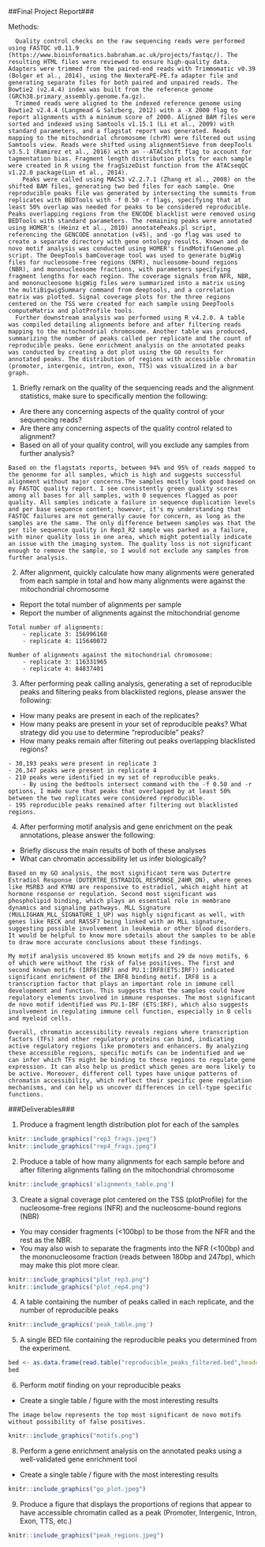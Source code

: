 ##Final Project Report###

Methods:

```{}
  Quality control checks on the raw sequencing reads were performed using FASTQC v0.11.9 (https://www.bioinformatics.babraham.ac.uk/projects/fastqc/). The resulting HTML files were reviewed to ensure high-quality data.
Adapters were trimmed from the paired-end reads with Trimmomatic v0.39 (Bolger et al., 2014), using the NexteraPE-PE.fa adapter file and generating separate files for both paired and unpaired reads. The Bowtie2 (v2.4.4) index was built from the reference genome (GRCh38.primary_assembly.genome.fa.gz). 
  Trimmed reads were aligned to the indexed reference genome using Bowtie2 v2.4.4 (Langmead & Salzberg, 2012) with a -X 2000 flag to report alignments with a minimum score of 2000. Aligned BAM files were sorted and indexed using Samtools v1.15.1 (Li et al., 2009) with standard parameters, and a flagstat report was generated. Reads mapping to the mitochondrial chromosome (chrM) were filtered out using Samtools view. Reads were shifted using alignmentSieve from deepTools v3.5.1 (Ramirez et al., 2016) with an --ATACshift flag to account for tagmentation bias. Fragment length distribution plots for each sample were created in R using the fragSizeDist function from the ATACseqQC v1.22.0 package(Lun et al., 2014). 
    Peaks were called using MACS3 v2.2.7.1 (Zhang et al., 2008) on the shifted BAM files, generating two bed files for each sample. One reproducible peaks file was generated by intersecting the summits from replicates with BEDTools with -f 0.50 -r flags, specifying that at least 50% overlap was needed for peaks to be considered reproducible. Peaks overlapping regions from the ENCODE blacklist were removed using BEDTools with standard parameters. The remaining peaks were annotated using HOMER's (Heinz et al., 2010) annotatePeaks.pl script, referencing the GENCODE annotation (v45), and -go flag was used to create a separate directory with gene ontology results. Known and de novo motif analysis was conducted using HOMER's findMotifsGenome.pl script. The DeepTools bamCoverage tool was used to generate bigWig files for nucleosome-free regions (NFR), nucleosome-bound regions (NBR), and mononucleosome fractions, with parameters specifying  fragment lengths for each region. The coverage signals from NFR, NBR, and mononucleosome bigWig files were summarized into a matrix using the multiBigwigSummary command from deeptools, and a correlation matrix was plotted. Signal coverage plots for the three regions centered on the TSS were created for each sample using DeepTools computeMatrix and plotProfile tools.
  Further downstream analysis was performed using R v4.2.0. A table was compiled detailing alignments before and after filtering reads mapping to the mitochondrial chromosome. Another table was produced, summarizing the number of peaks called per replicate and the count of reproducible peaks. Gene enrichment analysis on the annotated peaks was conducted by creating a dot plot using the GO results for annotated peaks. The distribution of regions with accessible chromatin (promoter, intergenic, intron, exon, TTS) was visualized in a bar graph.

```


1. Briefly remark on the quality of the sequencing reads and the alignment statistics, make sure to specifically mention the following:
  - Are there any concerning aspects of the quality control of your sequencing reads?
  - Are there any concerning aspects of the quality control related to alignment?
  - Based on all of your quality control, will you exclude any samples from further analysis?

```{}
Based on the flagstats reports, between 94% and 95% of reads mapped to the genonme for all samples, which is high and suggests successful alignment without major concerns.The samples mostly look good based on my FASTQC quality report. I see consistently green quality scores among all bases for all samples, with 0 sequences flagged as poor quality. All samples indicate a failure in sequence duplication levels and per base sequence content; however, it's my understanding that FASTQC failures are not generally cause for concern, as long as the samples are the same. The only difference between samples was that the per tile sequence quality in Rep3_R2 sample was parked as a failure, with minor quality loss in one area, which might potentially indicate an issue with the imaging system. The quality loss is not significant enough to remove the sample, so I would not exclude any samples from further analysis.
```

2. After alignment, quickly calculate how many alignments were generated from each sample in total and how many alignments were against the mitochondrial chromosome
  - Report the total number of alignments per sample
  - Report the number of alignments against the mitochondrial genome

```{}
Total number of alignments:
    - replicate 3: 156996160
    - replicate 4: 115640072

Number of alignments against the mitochondrial chromosome:
    - replicate 3: 116331965
    - replicate 4: 84837401
```

3. After performing peak calling analysis, generating a set of reproducible peaks and filtering peaks from blacklisted regions, please answer the following:
  - How many peaks are present in each of the replicates?
  - How many peaks are present in your set of reproducible peaks? What strategy did you use to determine “reproducible” peaks?
  - How many peaks remain after filtering out peaks overlapping blacklisted regions?

```{}
- 30,193 peaks were present in replicate 3
- 26,347 peaks were present in replicate 4
- 210 peaks were identified in my set of reproducible peaks. 
    - By using the bedtools intersect command with the -f 0.50 and -r options, I made sure that peaks that overlapped by at least 50%            between the two replicates were considered reproducible.
- 195 reproducible peaks remained after filtering out blacklisted regions.
```

4. After performing motif analysis and gene enrichment on the peak annotations, please answer the following:
  - Briefly discuss the main results of both of these analyses
  - What can chromatin accessibility let us infer biologically?

```
Based on my GO analysis, the most significant term was Dutertre Estradiol Response (DUTERTRE_ESTRADIOL_RESPONSE_24HR_DN), where genes like MSRB3 and KYNU are responsive to estradiol, which might hint at hormone response or regulation. Second most significant was phospholipid binding, which plays an essential role in membrane dynamics and signaling pathways. MLL Signature (MULLIGHAN_MLL_SIGNATURE_1_UP) was highly significant as well, with genes like RECK and RASSF7 being linked with an MLL signature, suggesting possible involvement in leukemia or other blood disorders. It would be helpful to know more sdetails about the samples to be able to draw more accurate conclusions about these findings.

My motif analysis uncovered 85 known motifs and 29 de novo motifs, 6 of which were without the risk of false positives. The first and second known motifs (IRF8(IRF) and PU.1:IRF8(ETS:IRF)) indicated significant enrichment of the IRF8 binding motif. IRF8 is a transcription factor that plays an important role in immune cell development and function. This suggests that the samples could have regulatory elements involved in immune responses. The most significant de novo motif identified was PU.1-IRF (ETS:IRF), which also suggests involvement in regulating immune cell function, especially in B cells and myeloid cells.

Overall, chromatin accessibility reveals regions where transcription factors (TFs) and other regulatory proteins can bind, indicating active regulatory regions like promoters and enhancers. By analyzing these accessible regions, specific motifs can be indentified and we can infer which TFs might be binding to these regions to regulate gene expression. It can also help us predict which genes are more likely to be active. Moreover, different cell types have unique patterns of chromatin accessibility, which reflect their specific gene regulation mechanisms, and can help us uncover differences in cell-type specific functions.

```

###Deliverables###

1. Produce a fragment length distribution plot for each of the samples

```r
knitr::include_graphics("rep3_frags.jpeg")
knitr::include_graphics("rep4_frags.jpeg")
```

2. Produce a table of how many alignments for each sample before and after filtering alignments falling on the mitochondrial chromosome

```r
knitr::include_graphics('alignments_table.png')
```

3. Create a signal coverage plot centered on the TSS (plotProfile) for the nucleosome-free regions (NFR) and the nucleosome-bound regions (NBR)
  - You may consider fragments (<100bp) to be those from the NFR and the rest as the NBR.
  - You may also wish to separate the fragments into the NFR (<100bp) and the mononucleosome fraction (reads between 180bp and 247bp),         which may make this plot more clear.

```r
knitr::include_graphics("plot_rep3.png")
knitr::include_graphics("plot_rep4.png")
```


4. A table containing the number of peaks called in each replicate, and the number of reproducible peaks

```r
knitr::include_graphics('peak_table.png')
```

5. A single BED file containing the reproducible peaks you determined from the experiment.

```r
bed <- as.data.frame(read.table("reproducible_peaks_filtered.bed",header = FALSE, sep="\t",stringsAsFactors=FALSE))
bed

```

6. Perform motif finding on your reproducible peaks
  - Create a single table / figure with the most interesting results

```{}
The image below represents the top most significant de novo motifs without possibility of false positives.
```

```r
knitr::include_graphics("motifs.png")
```

8. Perform a gene enrichment analysis on the annotated peaks using a well-validated gene enrichment tool
  - Create a single table / figure with the most interesting results

```r
knitr::include_graphics("go_plot.jpeg")
```

9. Produce a figure that displays the proportions of regions that appear to have accessible chromatin called as a peak (Promoter,             Intergenic, Intron, Exon, TTS, etc.)

```r
knitr::include_graphics("peak_regions.jpeg")
```
